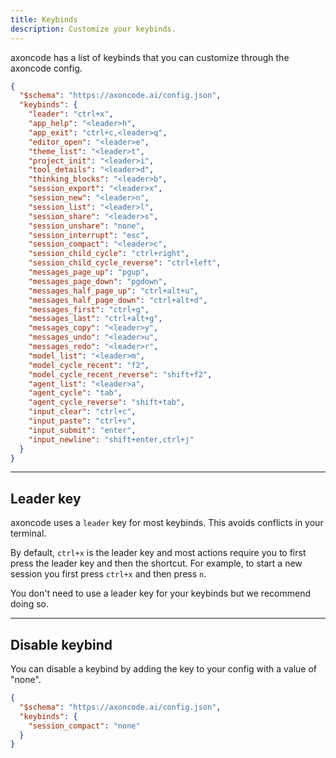 ```yaml
---
title: Keybinds
description: Customize your keybinds.
---
```


axoncode has a list of keybinds that you can customize through the axoncode config.

```json title="axoncode.json"
{
  "$schema": "https://axoncode.ai/config.json",
  "keybinds": {
    "leader": "ctrl+x",
    "app_help": "<leader>h",
    "app_exit": "ctrl+c,<leader>q",
    "editor_open": "<leader>e",
    "theme_list": "<leader>t",
    "project_init": "<leader>i",
    "tool_details": "<leader>d",
    "thinking_blocks": "<leader>b",
    "session_export": "<leader>x",
    "session_new": "<leader>n",
    "session_list": "<leader>l",
    "session_share": "<leader>s",
    "session_unshare": "none",
    "session_interrupt": "esc",
    "session_compact": "<leader>c",
    "session_child_cycle": "ctrl+right",
    "session_child_cycle_reverse": "ctrl+left",
    "messages_page_up": "pgup",
    "messages_page_down": "pgdown",
    "messages_half_page_up": "ctrl+alt+u",
    "messages_half_page_down": "ctrl+alt+d",
    "messages_first": "ctrl+g",
    "messages_last": "ctrl+alt+g",
    "messages_copy": "<leader>y",
    "messages_undo": "<leader>u",
    "messages_redo": "<leader>r",
    "model_list": "<leader>m",
    "model_cycle_recent": "f2",
    "model_cycle_recent_reverse": "shift+f2",
    "agent_list": "<leader>a",
    "agent_cycle": "tab",
    "agent_cycle_reverse": "shift+tab",
    "input_clear": "ctrl+c",
    "input_paste": "ctrl+v",
    "input_submit": "enter",
    "input_newline": "shift+enter,ctrl+j"
  }
}
```

---

## Leader key

axoncode uses a `leader` key for most keybinds. This avoids conflicts in your terminal.

By default, `ctrl+x` is the leader key and most actions require you to first press the leader key and then the shortcut. For example, to start a new session you first press `ctrl+x` and then press `n`.

You don't need to use a leader key for your keybinds but we recommend doing so.

---

## Disable keybind

You can disable a keybind by adding the key to your config with a value of "none".

```json title="axoncode.json"
{
  "$schema": "https://axoncode.ai/config.json",
  "keybinds": {
    "session_compact": "none"
  }
}
```

